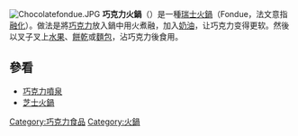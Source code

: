 {{noteTA
|G1=Food
}}
{{Expand |time=2008-09-23T10:33:35+00:00 }}<!-- 本调用由 {{subst:Expand/auto}} 自动产生。 --> 
[[File:Chocolatefondue.JPG|thumb]]
'''巧克力火鍋'''（{{lang-fr|Fondue au chocolat}}）是一種[[瑞士|瑞士]][[火鍋|火鍋]]（Fondue，法文意指[[熔化|融化]]）。做法是將[[巧克力|巧克力]]放入鍋中用火煮融，加入[[黃油|奶油]]，让巧克力变得更软。然後以叉子叉上[[水果|水果]]、[[饼干|餅乾]]或[[麵包|麵包]]，沾巧克力後食用。

== 參看 ==
* [[巧克力噴泉|巧克力噴泉]]
* [[芝士火鍋|芝士火鍋]]

{{Dessert-stub}}

[[Category:巧克力食品|Category:巧克力食品]]
[[Category:火鍋|Category:火鍋]]